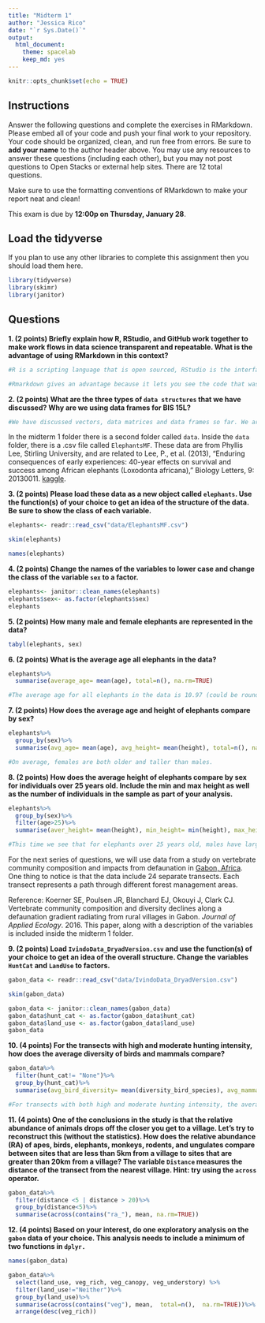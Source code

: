 ```yaml
---
title: "Midterm 1"
author: "Jessica Rico"
date: "`r Sys.Date()`"
output:
  html_document: 
    theme: spacelab
    keep_md: yes
---
```


```r
knitr::opts_chunk$set(echo = TRUE)
```

## Instructions
Answer the following questions and complete the exercises in RMarkdown. Please embed all of your code and push your final work to your repository. Your code should be organized, clean, and run free from errors. Be sure to **add your name** to the author header above. You may use any resources to answer these questions (including each other), but you may not post questions to Open Stacks or external help sites. There are 12 total questions.  

Make sure to use the formatting conventions of RMarkdown to make your report neat and clean!  

This exam is due by **12:00p on Thursday, January 28**.  

## Load the tidyverse
If you plan to use any other libraries to complete this assignment then you should load them here.
```r
library(tidyverse)
library(skimr)
library(janitor)
```

## Questions
**1. (2 points) Briefly explain how R, RStudio, and GitHub work together to make work flows in data science transparent and repeatable. What is the advantage of using RMarkdown in this context?**  

```r
#R is a scripting language that is open sourced, RStudio is the interface where we can use R to code and GitHub  is a site where people can share and store their code. Github is a resource to also maybe find bits of code that can help you move along a project and also do the same for others who happen to find your code useful.

#Rmarkdown gives an advantage because it lets you see the code that was run in chunks along with the results of  the code and you can also edit it or manipulate it as you want/need. This also lets you run it for yourself as  well from a different computer so that you can verify it works and adjust it as needed. 
```



**2. (2 points) What are the three types of `data structures` that we have discussed? Why are we using data frames for BIS 15L?**


```r
#We have discussed vectors, data matrices and data frames so far. We are using data frames in this class because it can store multiple classes of data. 
```


In the midterm 1 folder there is a second folder called `data`. Inside the `data` folder, there is a .csv file called `ElephantsMF`. These data are from Phyllis Lee, Stirling University, and are related to Lee, P., et al. (2013), "Enduring consequences of early experiences: 40-year effects on survival and success among African elephants (Loxodonta africana)," Biology Letters, 9: 20130011. [kaggle](https://www.kaggle.com/mostafaelseidy/elephantsmf).  

**3. (2 points) Please load these data as a new object called `elephants`. Use the function(s) of your choice to get an idea of the structure of the data. Be sure to show the class of each variable.**

```r
elephants<- readr::read_csv("data/ElephantsMF.csv")
```
```r
skim(elephants)
```
```r
names(elephants)
```


**4. (2 points) Change the names of the variables to lower case and change the class of the variable `sex` to a factor.**

```r
elephants<- janitor::clean_names(elephants)
elephants$sex<- as.factor(elephants$sex)
elephants

```


**5. (2 points) How many male and female elephants are represented in the data?**

```r
tabyl(elephants, sex)

```


**6. (2 points) What is the average age all elephants in the data?**


```r
elephants%>%
  summarise(average_age= mean(age), total=n(), na.rm=TRUE)

#The average age for all elephants in the data is 10.97 (could be rounded to 11 in use)
```


**7. (2 points) How does the average age and height of elephants compare by sex?**

```r
elephants%>%
  group_by(sex)%>%
  summarise(avg_age= mean(age), avg_height= mean(height), total=n(), na.rm=TRUE)

#On average, females are both older and taller than males. 
```


**8. (2 points) How does the average height of elephants compare by sex for individuals over 25 years old. Include the min and max height as well as the number of individuals in the sample as part of your analysis.**


```r
elephants%>%
  group_by(sex)%>%
  filter(age>25)%>%
  summarise(aver_height= mean(height), min_height= min(height), max_height= max(height), total=n(), na.rm=TRUE)

#This time we see that for elephants over 25 years old, males have larger average height, min height and max     height values. There are also only 8 males in this over 25 age category while there are 25 females. 
```



For the next series of questions, we will use data from a study on vertebrate community composition and impacts from defaunation in [Gabon, Africa](https://en.wikipedia.org/wiki/Gabon). One thing to notice is that the data include 24 separate transects. Each transect represents a path through different forest management areas.  

Reference: Koerner SE, Poulsen JR, Blanchard EJ, Okouyi J, Clark CJ. Vertebrate community composition and diversity declines along a defaunation gradient radiating from rural villages in Gabon. _Journal of Applied Ecology_. 2016. This paper, along with a description of the variables is included inside the midterm 1 folder.  


**9. (2 points) Load `IvindoData_DryadVersion.csv` and use the function(s) of your choice to get an idea of the overall structure. Change the variables `HuntCat` and `LandUse` to factors.**



```r
gabon_data <- readr::read_csv("data/IvindoData_DryadVersion.csv")
```
```r
skim(gabon_data)
```
```r
gabon_data <- janitor::clean_names(gabon_data)
gabon_data$hunt_cat <- as.factor(gabon_data$hunt_cat)
gabon_data$land_use <- as.factor(gabon_data$land_use)
gabon_data
```


**10. (4 points) For the transects with high and moderate hunting intensity, how does the average diversity of birds and mammals compare?**


```r
gabon_data%>%
  filter(hunt_cat!= "None")%>%
  group_by(hunt_cat)%>%
  summarise(avg_bird_diversity= mean(diversity_bird_species), avg_mammal_diversity= mean(diversity_mammal_species), total=n(), na.rm=TRUE)

#For transects with both high and moderate hunting intensity, the average mammal diversity is greater than that  of the average bird diversity. 

```


**11. (4 points) One of the conclusions in the study is that the relative abundance of animals drops off the closer you get to a village. Let's try to reconstruct this (without the statistics). How does the relative abundance (RA) of apes, birds, elephants, monkeys, rodents, and ungulates compare between sites that are less than 5km from a village to sites that are greater than 20km from a village? The variable `Distance` measures the distance of the transect from the nearest village. Hint: try using the `across` operator.**  



```r
gabon_data%>%
  filter(distance <5 | distance > 20)%>%
  group_by(distance<5)%>%
  summarise(across(contains("ra_"), mean, na.rm=TRUE))
```


**12. (4 points) Based on your interest, do one exploratory analysis on the `gabon` data of your choice. This analysis needs to include a minimum of two functions in `dplyr.`**

```r
names(gabon_data)
```

```r
gabon_data%>%
  select(land_use, veg_rich, veg_canopy, veg_understory) %>% 
  filter(land_use!="Neither")%>%
  group_by(land_use)%>%
  summarise(across(contains("veg"), mean,  total=n(),  na.rm=TRUE))%>%
  arrange(desc(veg_rich))
```

